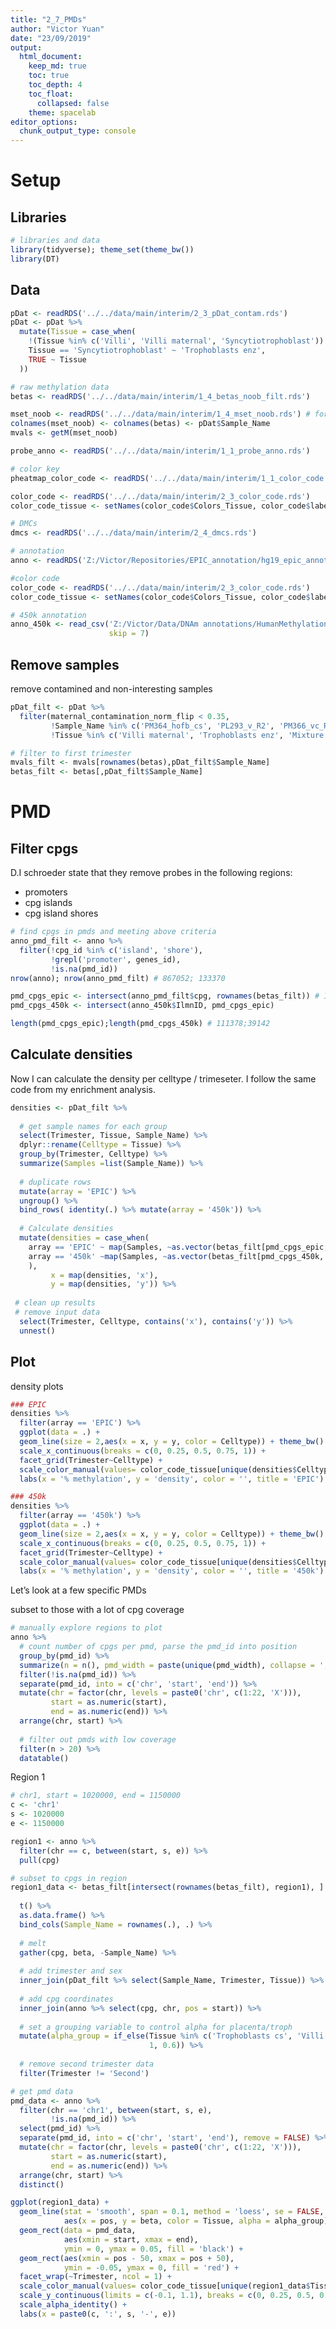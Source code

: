 ```yaml
---
title: "2_7_PMDs"
author: "Victor Yuan"
date: "23/09/2019"
output:
  html_document:
    keep_md: true
    toc: true
    toc_depth: 4
    toc_float:
      collapsed: false
    theme: spacelab
editor_options: 
  chunk_output_type: console
---
```



# Setup

## Libraries


```r
# libraries and data
library(tidyverse); theme_set(theme_bw())
library(DT)
```

## Data

```r
pDat <- readRDS('../../data/main/interim/2_3_pDat_contam.rds')
pDat <- pDat %>%
  mutate(Tissue = case_when(
    !(Tissue %in% c('Villi', 'Villi maternal', 'Syncytiotrophoblast')) ~ paste(Tissue, 'cs'),
    Tissue == 'Syncytiotrophoblast' ~ 'Trophoblasts enz',
    TRUE ~ Tissue
  )) 

# raw methylation data
betas <- readRDS('../../data/main/interim/1_4_betas_noob_filt.rds')

mset_noob <- readRDS('../../data/main/interim/1_4_mset_noob.rds') # for mvals
colnames(mset_noob) <- colnames(betas) <- pDat$Sample_Name
mvals <- getM(mset_noob)

probe_anno <- readRDS('../../data/main/interim/1_1_probe_anno.rds')

# color key
pheatmap_color_code <- readRDS('../../data/main/interim/1_1_color_code.rds')

color_code <- readRDS('../../data/main/interim/2_3_color_code.rds')
color_code_tissue <- setNames(color_code$Colors_Tissue, color_code$label)

# DMCs
dmcs <- readRDS('../../data/main/interim/2_4_dmcs.rds')

# annotation
anno <- readRDS('Z:/Victor/Repositories/EPIC_annotation/hg19_epic_annotation.rds')

#color code
color_code <- readRDS('../../data/main/interim/2_3_color_code.rds')
color_code_tissue <- setNames(color_code$Colors_Tissue, color_code$label)

# 450k annotation
anno_450k <- read_csv('Z:/Victor/Data/DNAm annotations/HumanMethylation450_15017482_v1-2.csv',
                      skip = 7)
```

## Remove samples

remove contamined and non-interesting samples

```r
pDat_filt <- pDat %>% 
  filter(maternal_contamination_norm_flip < 0.35,
         !Sample_Name %in% c('PM364_hofb_cs', 'PL293_v_R2', 'PM366_vc_R2', 'P131_hofb_cs'),
         !Tissue %in% c('Villi maternal', 'Trophoblasts enz', 'Mixture cs', 'Dead Cells and Lymphocytes cs'))

# filter to first trimester
mvals_filt <- mvals[rownames(betas),pDat_filt$Sample_Name]
betas_filt <- betas[,pDat_filt$Sample_Name]
```

# PMD

## Filter cpgs

D.I schroeder state that they remove probes in  the following regions:

* promoters
* cpg islands
* cpg island shores


```r
# find cpgs in pmds and meeting above criteria
anno_pmd_filt <- anno %>%
  filter(!cpg_id %in% c('island', 'shore'),
         !grepl('promoter', genes_id),
         !is.na(pmd_id))
nrow(anno); nrow(anno_pmd_filt) # 867052; 133370

pmd_cpgs_epic <- intersect(anno_pmd_filt$cpg, rownames(betas_filt)) # 111378
pmd_cpgs_450k <- intersect(anno_450k$IlmnID, pmd_cpgs_epic)

length(pmd_cpgs_epic);length(pmd_cpgs_450k) # 111378;39142
```

## Calculate densities

Now I can calculate the density per celltype / trimeseter. I follow the same code from my enrichment
analysis.

```r
densities <- pDat_filt %>%
  
  # get sample names for each group
  select(Trimester, Tissue, Sample_Name) %>%
  dplyr::rename(Celltype = Tissue) %>%
  group_by(Trimester, Celltype) %>%
  summarize(Samples =list(Sample_Name)) %>%
  
  # duplicate rows
  mutate(array = 'EPIC') %>%
  ungroup() %>%
  bind_rows( identity(.) %>% mutate(array = '450k')) %>%
  
  # Calculate densities
  mutate(densities = case_when(
    array == 'EPIC' ~ map(Samples, ~as.vector(betas_filt[pmd_cpgs_epic, .x]) %>% density()),
    array == '450k' ~map(Samples, ~as.vector(betas_filt[pmd_cpgs_450k, .x]) %>% density())
    ),
         x = map(densities, 'x'),
         y = map(densities, 'y')) %>%
     
 # clean up results
 # remove input data
  select(Trimester, Celltype, contains('x'), contains('y')) %>%
  unnest()
```

## Plot

density plots

```r
### EPIC
densities %>% 
  filter(array == 'EPIC') %>%
  ggplot(data = .) +
  geom_line(size = 2,aes(x = x, y = y, color = Celltype)) + theme_bw() +
  scale_x_continuous(breaks = c(0, 0.25, 0.5, 0.75, 1)) +
  facet_grid(Trimester~Celltype) +
  scale_color_manual(values= color_code_tissue[unique(densities$Celltype)]) +
  labs(x = '% methylation', y = 'density', color = '', title = 'EPIC')

### 450k
densities %>% 
  filter(array == '450k') %>%
  ggplot(data = .) +
  geom_line(size = 2,aes(x = x, y = y, color = Celltype)) + theme_bw() +
  scale_x_continuous(breaks = c(0, 0.25, 0.5, 0.75, 1)) +
  facet_grid(Trimester~Celltype) +
  scale_color_manual(values= color_code_tissue[unique(densities$Celltype)]) +
  labs(x = '% methylation', y = 'density', color = '', title = '450k')
```

Let's look at a few specific PMDs

subset to those with a lot of cpg coverage

```r
# manually explore regions to plot
anno %>%
  # count number of cpgs per pmd, parse the pmd_id into position
  group_by(pmd_id) %>%
  summarize(n = n(), pmd_width = paste(unique(pmd_width), collapse = ', ')) %>%
  filter(!is.na(pmd_id)) %>%
  separate(pmd_id, into = c('chr', 'start', 'end')) %>%
  mutate(chr = factor(chr, levels = paste0('chr', c(1:22, 'X'))),
         start = as.numeric(start),
         end = as.numeric(end)) %>%
  arrange(chr, start) %>%
  
  # filter out pmds with low coverage
  filter(n > 20) %>%
  datatable()
```

Region 1

```r
# chr1, start = 1020000, end = 1150000
c <- 'chr1'
s <- 1020000
e <- 1150000

region1 <- anno %>%
  filter(chr == c, between(start, s, e)) %>%
  pull(cpg)

# subset to cpgs in region
region1_data <- betas_filt[intersect(rownames(betas_filt), region1), ] %>%
  
  t() %>%
  as.data.frame() %>%
  bind_cols(Sample_Name = rownames(.), .) %>%
  
  # melt
  gather(cpg, beta, -Sample_Name) %>%
  
  # add trimester and sex
  inner_join(pDat_filt %>% select(Sample_Name, Trimester, Tissue)) %>%
  
  # add cpg coordinates
  inner_join(anno %>% select(cpg, chr, pos = start)) %>%
  
  # set a grouping variable to control alpha for placenta/troph
  mutate(alpha_group = if_else(Tissue %in% c('Trophoblasts cs', 'Villi'),
                               1, 0.6)) %>%
  
  # remove second trimester data
  filter(Trimester != 'Second')

# get pmd data
pmd_data <- anno %>%
  filter(chr == 'chr1', between(start, s, e), 
         !is.na(pmd_id)) %>%
  select(pmd_id) %>%
  separate(pmd_id, into = c('chr', 'start', 'end'), remove = FALSE) %>%
  mutate(chr = factor(chr, levels = paste0('chr', c(1:22, 'X'))),
         start = as.numeric(start),
         end = as.numeric(end)) %>%
  arrange(chr, start) %>%
  distinct()

ggplot(region1_data) +
  geom_line(stat = 'smooth', span = 0.1, method = 'loess', se = FALSE,
            aes(x = pos, y = beta, color = Tissue, alpha = alpha_group), size = 1.25) +
  geom_rect(data = pmd_data, 
            aes(xmin = start, xmax = end), 
            ymin = 0, ymax = 0.05, fill = 'black') +
  geom_rect(aes(xmin = pos - 50, xmax = pos + 50), 
            ymin = -0.05, ymax = 0, fill = 'red') +
  facet_wrap(~Trimester, ncol = 1) +
  scale_color_manual(values= color_code_tissue[unique(region1_data$Tissue)]) +
  scale_y_continuous(limits = c(-0.1, 1.1), breaks = c(0, 0.25, 0.5, 0.75, 1)) +
  scale_alpha_identity() +
  labs(x = paste0(c, ':', s, '-', e))
  
```
